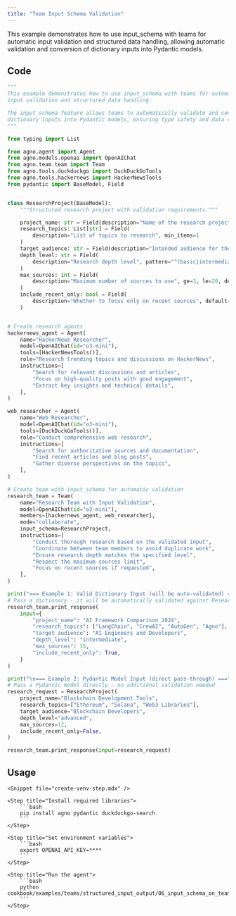 ```yaml
---
title: "Team Input Schema Validation"
---
```


This example demonstrates how to use input_schema with teams for automatic input validation and structured data handling, allowing automatic validation and conversion of dictionary inputs into Pydantic models.

## Code

```python cookbook/examples/teams/structured_input_output/06_input_schema_on_team.py
"""
This example demonstrates how to use input_schema with teams for automatic
input validation and structured data handling.

The input_schema feature allows teams to automatically validate and convert
dictionary inputs into Pydantic models, ensuring type safety and data validation.
"""

from typing import List

from agno.agent import Agent
from agno.models.openai import OpenAIChat
from agno.team.team import Team
from agno.tools.duckduckgo import DuckDuckGoTools
from agno.tools.hackernews import HackerNewsTools
from pydantic import BaseModel, Field


class ResearchProject(BaseModel):
    """Structured research project with validation requirements."""

    project_name: str = Field(description="Name of the research project")
    research_topics: List[str] = Field(
        description="List of topics to research", min_items=1
    )
    target_audience: str = Field(description="Intended audience for the research")
    depth_level: str = Field(
        description="Research depth level", pattern="^(basic|intermediate|advanced)$"
    )
    max_sources: int = Field(
        description="Maximum number of sources to use", ge=3, le=20, default=10
    )
    include_recent_only: bool = Field(
        description="Whether to focus only on recent sources", default=True
    )


# Create research agents
hackernews_agent = Agent(
    name="HackerNews Researcher",
    model=OpenAIChat(id="o3-mini"),
    tools=[HackerNewsTools()],
    role="Research trending topics and discussions on HackerNews",
    instructions=[
        "Search for relevant discussions and articles",
        "Focus on high-quality posts with good engagement",
        "Extract key insights and technical details",
    ],
)

web_researcher = Agent(
    name="Web Researcher",
    model=OpenAIChat(id="o3-mini"),
    tools=[DuckDuckGoTools()],
    role="Conduct comprehensive web research",
    instructions=[
        "Search for authoritative sources and documentation",
        "Find recent articles and blog posts",
        "Gather diverse perspectives on the topics",
    ],
)

# Create team with input_schema for automatic validation
research_team = Team(
    name="Research Team with Input Validation",
    model=OpenAIChat(id="o3-mini"),
    members=[hackernews_agent, web_researcher],
    mode="collaborate",
    input_schema=ResearchProject,
    instructions=[
        "Conduct thorough research based on the validated input",
        "Coordinate between team members to avoid duplicate work",
        "Ensure research depth matches the specified level",
        "Respect the maximum sources limit",
        "Focus on recent sources if requested",
    ],
)

print("=== Example 1: Valid Dictionary Input (will be auto-validated) ===")
# Pass a dictionary - it will be automatically validated against ResearchProject schema
research_team.print_response(
    input={
        "project_name": "AI Framework Comparison 2024",
        "research_topics": ["LangChain", "CrewAI", "AutoGen", "Agno"],
        "target_audience": "AI Engineers and Developers",
        "depth_level": "intermediate",
        "max_sources": 15,
        "include_recent_only": True,
    }
)

print("\n=== Example 2: Pydantic Model Input (direct pass-through) ===")
# Pass a Pydantic model directly - no additional validation needed
research_request = ResearchProject(
    project_name="Blockchain Development Tools",
    research_topics=["Ethereum", "Solana", "Web3 Libraries"],
    target_audience="Blockchain Developers",
    depth_level="advanced",
    max_sources=12,
    include_recent_only=False,
)

research_team.print_response(input=research_request)
```

## Usage

<Steps>

    <Snippet file="create-venv-step.mdx" />

    <Step title="Install required libraries">
        ```bash
        pip install agno pydantic duckduckgo-search
        ```
    </Step>

    <Step title="Set environment variables">
        ```bash
        export OPENAI_API_KEY=****
        ```
    </Step>

    <Step title="Run the agent">
        ```bash
        python cookbook/examples/teams/structured_input_output/06_input_schema_on_team.py
        ```
    </Step>

</Steps>